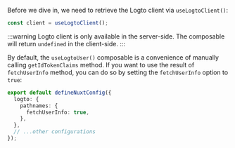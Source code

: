 

Before we dive in, we need to retrieve the Logto client via `useLogtoClient()`:

```ts
const client = useLogtoClient();
```

:::warning
Logto client is only available in the server-side. The composable will return `undefined` in the client-side.
:::

<GetUserInfoApis
  getIdTokenClaimsApi="client.getIdTokenClaims()"
  fetchUserInfoApi="client.fetchUserInfo()"
/>

By default, the `useLogtoUser()` composable is a convenience of manually calling `getIdTokenClaims` method. If you want to use the result of `fetchUserInfo` method, you can do so by setting the `fetchUserInfo` option to `true`:

```ts
export default defineNuxtConfig({
  logto: {
    pathnames: {
      fetchUserInfo: true,
    },
  },
  // ...other configurations
});
```

<ScopesAndClaims />
